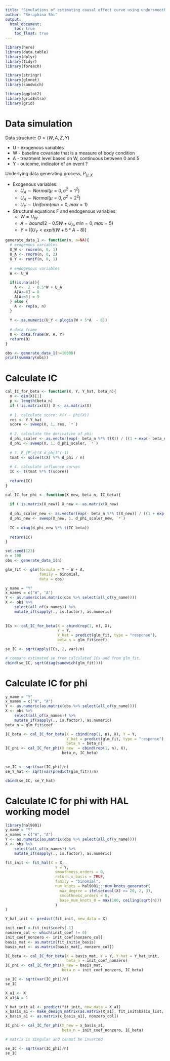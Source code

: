 ```yaml
---
title: "Simulations of estimating causal effect curve using undersmoothed-HAL"
author: "Seraphina Shi"
output:
  html_document:
    toc: true
    toc_float: true
---
```


```r
library(here)
library(data.table)
library(dplyr)
library(tidyr)
library(foreach)

library(stringr)
library(glmnet)
library(sandwich)

library(ggplot2)
library(gridExtra)
library(grid)
```


# Data simulation 
Data structure:  $O = (W, A, Z, Y)$ 

 * U - exogenous variables  
 * W - baseline covariate that is a measure of body condition  
 * A - treatment level based on W, continuous between 0 and 5  
 * Y - outcome, indicator of an event ?  
   
 Underlying data generating process, $P_{U,X}$
 
* Exogenous variables:  
  + $U_A \sim Normal(\mu=0, \sigma^2 = 1^2)$  
  + $U_A \sim Normal(\mu=0, \sigma^2 = 2^2)$  
  + $U_Y \sim Uniform(min = 0, max = 1)$  
  
* Structural equations F and endogenous variables:  
  + $W =  U_W$  
  + $A = bound(2 - 0.5W + U_A, min=0, max=5)$  
  + $Y = \mathbf{I}[U_Y < expit(W + 5*A  - 8)]$


```r
generate_data_1 <- function(n, a=NA){
  # exogenous variables
  U_W <- rnorm(n, 0, 1)
  U_A <- rnorm(n, 0, 2)
  U_Y <- runif(n, 0, 1)
  
  # endogenous variables
  W <- U_W
  
  if(is.na(a)){
    A <-  2 - 0.5*W + U_A
    A[A<=0] = 0
    A[A>=5] = 5
  } else {
    A <- rep(a, n)
  }
  
  Y <- as.numeric(U_Y < plogis(W + 5*A  - 8))
  
  # data frame
  O <- data.frame(W, A, Y)
  return(O)
}

obs <- generate_data_1(n=10000)
print(summary(obs))

```

# Calculate IC
```r
cal_IC_for_beta <- function(X, Y, Y_hat, beta_n){
  n <- dim(X)[1] 
  p <- length(beta_n)
  if (!is.matrix(X)) X <- as.matrix(X)
  
  # 1. calculate score: X(Y - phi(X))
  res <- Y-Y_hat
  score <- sweep(X, 1, res, `*`)
  
  # 2. calculate the derivative of phi:
  d_phi_scaler <- as.vector(exp(- beta_n %*% t(X)) / ((1 + exp(- beta_n %*% t(X)))^2))
  d_phi <- sweep(X, 1, d_phi_scaler, `*`)
  
  # 3. E_{P_n}(X d_phi)^(-1)
  tmat <- solve(t(X) %*% d_phi / n)
  
  # 4. calculate influence curves
  IC <- t(tmat %*% t(score))
  
  return(IC)
}

cal_IC_for_phi <- function(X_new, beta_n, IC_beta){
  
  if (!is.matrix(X_new)) X_new <- as.matrix(X_new)
  
  d_phi_scaler_new <- as.vector(exp(- beta_n %*% t(X_new)) / ((1 + exp(- beta_n %*% t(X_new)))^2))
  d_phi_new <- sweep(X_new, 1, d_phi_scaler_new, `*`)
  
  IC = diag(d_phi_new %*% t(IC_beta))
  
  return(IC)
}


```

```r
set.seed(123)
n = 100
obs <- generate_data_1(n)

glm_fit <- glm(formula = Y ~ W + A,
               family = binomial,
               data = obs)

y_name = "Y" 
x_names = c("W", "A")
Y <- as.numeric(as.matrix(obs %>% select(all_of(y_name))))
X <- obs %>% 
    select(all_of(x_names)) %>% 
    mutate_if(sapply(., is.factor), as.numeric)
  
  
ICs <- cal_IC_for_beta(X = cbind(rep(1, n), X),
                       Y = Y, 
                       Y_hat = predict(glm_fit, type = "response"), 
                       beta_n = glm_fit$coef)

se_IC <- sqrt(apply(ICs, 2, var)/n)

# compare estimated se from calculated ICs and from glm_fit. 
cbind(se_IC, sqrt(diag(sandwich(glm_fit))))
```

# Calculate IC for phi
```r
y_name = "Y" 
x_names = c("W", "A")
Y <- as.numeric(as.matrix(obs %>% select(all_of(y_name))))
X <- obs %>% 
    select(all_of(x_names)) %>% 
    mutate_if(sapply(., is.factor), as.numeric)
beta_n = glm_fit$coef

IC_beta <- cal_IC_for_beta(X = cbind(rep(1, n), X), Y = Y,
                           Y_hat = predict(glm_fit, type = "response"), 
                           beta_n = beta_n)
IC_phi <- cal_IC_for_phi(X_new  = cbind(rep(1, n), X), 
                         beta_n, IC_beta)

  
se_IC <- sqrt(var(IC_phi)/n)
se_Y_hat <- sqrt(var(predict(glm_fit))/n)

cbind(se_IC, se_Y_hat)
```

# Calculate IC for phi with HAL working model
```r
library(hal9001)
y_name = "Y" 
x_names = c("W", "A")
Y <- as.numeric(as.matrix(obs %>% select(all_of(y_name))))
X <- obs %>% 
    select(all_of(x_names)) %>% 
    mutate_if(sapply(., is.factor), as.numeric)

fit_init <- fit_hal(X = X,
                      Y = Y,
                      smoothness_orders = 0,
                      return_x_basis = TRUE,
                      family = "binomial",
                      num_knots = hal9001:::num_knots_generator(
                        max_degree = ifelse(ncol(X) >= 20, 2, 3),
                        smoothness_orders = 0,
                        base_num_knots_0 = max(100, ceiling(sqrt(n)))
                      )
)

Y_hat_init <- predict(fit_init, new_data = X)

init_coef <-fit_init$coefs[-1]
nonzero_col <- which(init_coef != 0)
init_coef_nonzero <- init_coef[nonzero_col]
basis_mat <- as.matrix(fit_init$x_basis)
basis_mat <- as.matrix(basis_mat[, nonzero_col])

IC_beta <- cal_IC_for_beta(X = basis_mat, Y = Y, Y_hat = Y_hat_init, 
                           beta_n = init_coef_nonzero)
IC_phi <- cal_IC_for_phi(X_new = basis_mat, 
                         beta_n = init_coef_nonzero, IC_beta)

se_IC <- sqrt(var(IC_phi)/n)
se_IC
```

```r
X_a1 <- X
X_a1$A = 1

Y_hat_init_a1 <- predict(fit_init, new_data = X_a1)
x_basis_a1 <- make_design_matrix(as.matrix(X_a1), fit_init$basis_list, p_reserve = 0.75)
x_basis_a1 <- as.matrix(x_basis_a1[, nonzero_col])

IC_phi <- cal_IC_for_phi(X_new = x_basis_a1, 
                         beta_n = init_coef_nonzero, IC_beta)

# matrix is singular and cannot be inverted

se_IC <- sqrt(var(IC_phi)/n)
se_IC
```





